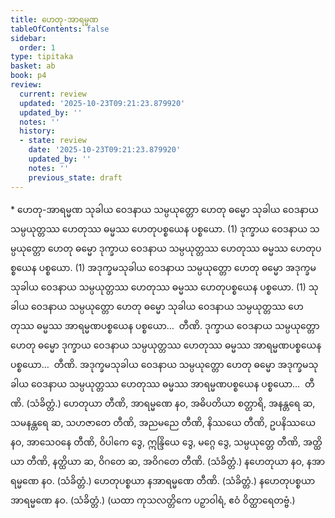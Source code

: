 ```yaml
---
title: ဟေတု-အာရမ္မဏ
tableOfContents: false
sidebar:
  order: 1
type: tipitaka
basket: ab
book: p4
review:
  current: review
  updated: '2025-10-23T09:21:23.879920'
  updated_by: ''
  notes: ''
  history:
  - state: review
    date: '2025-10-23T09:21:23.879920'
    updated_by: ''
    notes: ''
    previous_state: draft
---
```



<ReviewStatus review={frontmatter.review} showDetails={true} />

<HypothesisAnnotation frontmatter={frontmatter} />

<DynamicBreadcrumb />

<Paragraph type="center" book="p4">
* ဟေတု-အာရမ္မဏ
</Paragraph>

<Division number="27" book="p4" e="ch" v="39" p="476">

<Paragraph number="88" book="p4">
သုခါယ ဝေဒနာယ သမ္ပယုတ္တော ဟေတု ဓမ္မော သုခါယ ဝေဒနာယ သမ္ပယုတ္တဿ ဟေတုဿ ဓမ္မဿ ဟေတုပစ္စယေန ပစ္စယော. (1)
</Paragraph>

<Paragraph number="89" book="p4">
ဒုက္ခာယ ဝေဒနာယ သမ္ပယုတ္တော ဟေတု ဓမ္မော ဒုက္ခာယ ဝေဒနာယ သမ္ပယုတ္တဿ ဟေတုဿ ဓမ္မဿ ဟေတုပစ္စယေန ပစ္စယော. (1)
</Paragraph>

<Paragraph number="90" book="p4">
အဒုက္ခမသုခါယ ဝေဒနာယ သမ္ပယုတ္တော ဟေတု ဓမ္မော အဒုက္ခမသုခါယ ဝေဒနာယ သမ္ပယုတ္တဿ ဟေတုဿ ဓမ္မဿ ဟေတုပစ္စယေန ပစ္စယော. (1)
</Paragraph>

</Division>
<Division number="28" book="p4" e="ch" v="39" p="476">

<Paragraph number="91" book="p4">
သုခါယ ဝေဒနာယ သမ္ပယုတ္တော ဟေတု ဓမ္မော သုခါယ ဝေဒနာယ သမ္ပယုတ္တဿ ဟေတုဿ ဓမ္မဿ အာရမ္မဏပစ္စယေန ပစ္စယော…  တီဏိ.
</Paragraph>

<Paragraph number="92" book="p4">
ဒုက္ခာယ ဝေဒနာယ သမ္ပယုတ္တော ဟေတု ဓမ္မော ဒုက္ခာယ ဝေဒနာယ သမ္ပယုတ္တဿ ဟေတုဿ ဓမ္မဿ အာရမ္မဏပစ္စယေန ပစ္စယော…  တီဏိ.
</Paragraph>

<Paragraph number="93" book="p4">
အဒုက္ခမသုခါယ ဝေဒနာယ သမ္ပယုတ္တော ဟေတု ဓမ္မော အဒုက္ခမသုခါယ ဝေဒနာယ သမ္ပယုတ္တဿ ဟေတုဿ ဓမ္မဿ အာရမ္မဏပစ္စယေန ပစ္စယော…  တီဏိ. (သံခိတ္တံ.)
</Paragraph>

</Division>
<Division number="29" book="p4" e="ch" v="39" p="476">

<Paragraph number="94" book="p4">
ဟေတုယာ တီဏိ, အာရမ္မဏေ နဝ, အဓိပတိယာ စတ္တာရိ, အနန္တရေ ဆ, သမနန္တရေ ဆ, သဟဇာတေ တီဏိ, အညမညေ တီဏိ, နိဿယေ တီဏိ, ဥပနိဿယေ နဝ, အာသေဝနေ တီဏိ, ဝိပါကေ ဒွေ, ဣန္ဒြိယေ ဒွေ, မဂ္ဂေ ဒွေ, သမ္ပယုတ္တေ တီဏိ, အတ္ထိယာ တီဏိ, နတ္ထိယာ ဆ, ဝိဂတေ ဆ, အဝိဂတေ တီဏိ. (သံခိတ္တံ.)
</Paragraph>

<Paragraph number="95" book="p4">
နဟေတုယာ နဝ, နအာရမ္မဏေ နဝ. (သံခိတ္တံ.)
</Paragraph>

<Paragraph number="96" book="p4">
ဟေတုပစ္စယာ နအာရမ္မဏေ တီဏိ. (သံခိတ္တံ.)
</Paragraph>

<Paragraph number="97" book="p4">
နဟေတုပစ္စယာ အာရမ္မဏေ နဝ. (သံခိတ္တံ.)
</Paragraph>

<Paragraph number="98" book="p4">
(ယထာ ကုသလတ္တိကေ ပဉှာဝါရံ, ဧဝံ ဝိတ္ထာရေတဗ္ဗံ.)
</Paragraph>
</Division>
